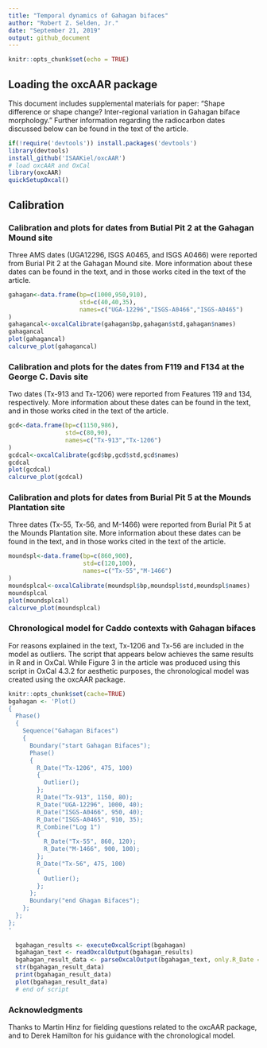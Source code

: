 ```yaml
---
title: "Temporal dynamics of Gahagan bifaces"
author: "Robert Z. Selden, Jr."
date: "September 21, 2019"
output: github_document
---
```


```r
knitr::opts_chunk$set(echo = TRUE)
```

## Loading the oxcAAR package

This document includes supplemental materials for paper: "Shape difference or shape change? Inter-regional variation in Gahagan biface morphology." Further information regarding the radiocarbon dates discussed below can be found in the text of the article.

```r
if(!require('devtools')) install.packages('devtools')
library(devtools)
install_github('ISAAKiel/oxcAAR')
# load oxcAAR and OxCal
library(oxcAAR)
quickSetupOxcal()
```

## Calibration

### Calibration and plots for dates from Butial Pit 2 at the Gahagan Mound site

Three AMS dates (UGA12296, ISGS A0465, and ISGS A0466) were reported from Burial Pit 2 at the Gahagan Mound site. More information about these dates can be found in the text, and in those works cited in the text of the article.

```r
gahagan<-data.frame(bp=c(1000,950,910),
                    std=c(40,40,35),
                    names=c("UGA-12296","ISGS-A0466","ISGS-A0465")
)
gahagancal<-oxcalCalibrate(gahagan$bp,gahagan$std,gahagan$names)
gahagancal
plot(gahagancal)
calcurve_plot(gahagancal)
```

### Calibration and plots for the dates from F119 and F134 at the George C. Davis site

Two dates (Tx-913 and Tx-1206) were reported from Features 119 and 134, respectively. More information about these dates can be found in the text, and in those works cited in the text of the article.

```r
gcd<-data.frame(bp=c(1150,986),
                std=c(80,90),
                names=c("Tx-913","Tx-1206")
)
gcdcal<-oxcalCalibrate(gcd$bp,gcd$std,gcd$names)
gcdcal
plot(gcdcal)
calcurve_plot(gcdcal)
```

### Calibration and plots for dates from Burial Pit 5 at the Mounds Plantation site

Three dates (Tx-55, Tx-56, and M-1466) were reported from Burial Pit 5 at the Mounds Plantation site. More information about these dates can be found in the text, and in those works cited in the text of the article.

```r
moundspl<-data.frame(bp=c(860,900),
                     std=c(120,100),
                     names=c("Tx-55","M-1466")
)
moundsplcal<-oxcalCalibrate(moundspl$bp,moundspl$std,moundspl$names)
moundsplcal
plot(moundsplcal)
calcurve_plot(moundsplcal)
```

### Chronological model for Caddo contexts with Gahagan bifaces

For reasons explained in the text, Tx-1206 and Tx-56 are included in the model as outliers. The script that appears below achieves the same results in R and in OxCal. While Figure 3 in the article was produced using this script in OxCal 4.3.2 for aesthetic purposes, the chronological model was created using the oxcAAR package.

```r
knitr::opts_chunk$set(cache=TRUE)
bgahagan <- 'Plot()
{
  Phase()
  {
    Sequence("Gahagan Bifaces")
    {
      Boundary("start Gahagan Bifaces");
      Phase()
      {
        R_Date("Tx-1206", 475, 100)
        {
          Outlier();
        };
        R_Date("Tx-913", 1150, 80);
        R_Date("UGA-12296", 1000, 40);
        R_Date("ISGS-A0466", 950, 40);
        R_Date("ISGS-A0465", 910, 35);
        R_Combine("Log 1")
        {
          R_Date("Tx-55", 860, 120);
          R_Date("M-1466", 900, 100);
        };
        R_Date("Tx-56", 475, 100)
        {
          Outlier();
        };
      };
      Boundary("end Ghagan Bifaces");
    };
  };
};
'
  
  bgahagan_results <- executeOxcalScript(bgahagan) 
  bgahagan_text <- readOxcalOutput(bgahagan_results)
  bgahagan_result_data <- parseOxcalOutput(bgahagan_text, only.R_Date = F)
  str(bgahagan_result_data)
  print(bgahagan_result_data)
  plot(bgahagan_result_data)
  # end of script
```

### Acknowledgments

Thanks to Martin Hinz for fielding questions related to the oxcAAR package, and to Derek Hamilton for his guidance with the chronological model.
